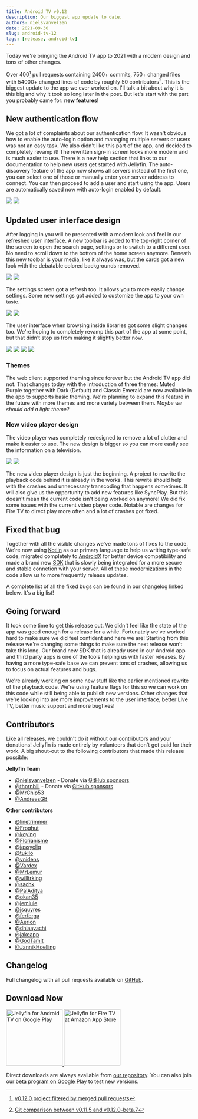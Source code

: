```yaml
---
title: Android TV v0.12
description: Our biggest app update to date.
authors: nielsvanvelzen
date: 2021-09-30
slug: android-tv-12
tags: [release, android-tv]
---
```



<!-- markdownlint-disable MD033 MD036 -->

Today we're bringing the Android TV app to 2021 with a modern design and tons of other changes.

<!--truncate-->

Over 400[^1] pull requests containing 2400+ commits, 750+ changed files with 54000+ changed lines of code by roughly 50 contributors[^2]. This is the biggest update to the app we ever worked on. I'll talk a bit about why it is this big and why it took so long later in the post. But let's start with the part you probably came for: **new features!**

[^1]: [v0.12.0 project filtered by merged pull requests](https://github.com/jellyfin/jellyfin-androidtv/projects/2?card_filter_query=is%3Apr+is%3Amerged)
[^2]: [Git comparison between v0.11.5 and v0.12.0-beta.7](https://github.com/jellyfin/jellyfin-androidtv/compare/v0.11.5...v0.12.0-beta.7)

## New authentication flow

We got a lot of complaints about our authentication flow. It wasn't obvious how to enable the auto-login option and managing multiple servers or users was not an easy task. We also didn't like this part of the app, and decided to completely revamp it! The rewritten sign-in screen looks more modern and is much easier to use. There is a new help section that links to our documentation to help new users get started with Jellyfin. The auto-discovery feature of the app now shows all servers instead of the first one, you can select one of those or manually enter your server address to connect. You can then proceed to add a user and start using the app. Users are automatically saved now with auto-login enabled by default.

<ImgComparisonSlider className='margin-bottom--md'>
  <img slot='before' src={require('./11-user-select.png').default} />
  <img slot='after' src={require('./12-user-select.png').default} />
</ImgComparisonSlider>

## Updated user interface design

After logging in you will be presented with a modern look and feel in our refreshed user interface. A new toolbar is added to the top-right corner of the screen to open the search page, settings or to switch to a different user. No need to scroll down to the bottom of the home screen anymore.
Beneath this new toolbar is your media, like it always was, but the cards got a new look with the debatable colored backgrounds removed.

<ImgComparisonSlider className='margin-bottom--md'>
  <img slot='before' src={require('./11-home.png').default} />
  <img slot='after' src={require('./12-home.png').default} />
</ImgComparisonSlider>

The settings screen got a refresh too. It allows you to more easily change settings. Some new settings got added to customize the app to your own taste.

<ImgComparisonSlider className='margin-bottom--md'>
  <img slot='before' src={require('./11-settings.png').default} />
  <img slot='after' src={require('./12-settings.png').default} />
</ImgComparisonSlider>

The user interface when browsing inside libraries got some slight changes too. We're hoping to completely revamp this part of the app at some point, but that didn't stop us from making it slightly better now.

<ImgComparisonSlider className='margin-bottom--md'>
  <img slot='before' src={require('./11-browse.png').default} />
  <img slot='after' src={require('./12-browse.png').default} />
</ImgComparisonSlider>

<ImgComparisonSlider className='margin-bottom--md'>
  <img slot='before' src={require('./11-details.png').default} />
  <img slot='after' src={require('./12-details.png').default} />
</ImgComparisonSlider>

### Themes

The web client supported theming since forever but the Android TV app did not. That changes today with the introduction of three themes: Muted Purple together with Dark (Default) and Classic Emerald are now available in the app to supports basic theming. We're planning to expand this feature in the future with more themes and more variety between them. _Maybe we should add a light theme?_

### New video player design

The video player was completely redesigned to remove a lot of clutter and make it easier to use. The new design is bigger so you can more easily see the information on a television.

<ImgComparisonSlider className='margin-bottom--md'>
  <img slot='before' src={require('./11-player.png').default} />
  <img slot='after' src={require('./12-player.png').default} />
</ImgComparisonSlider>

The new video player design is just the beginning. A project to rewrite the playback code behind it is already in the works. This rewrite should help with the crashes and unnecessary transcoding that happens sometimes. It will also give us the opportunity to add new features like SyncPlay. But this doesn't mean the current code isn't being worked on anymore! We did fix some issues with the current video player code. Notable are changes for Fire TV to direct play more often and a lot of crashes got fixed.

## Fixed that bug

Together with all the visible changes we've made tons of fixes to the code. We're now using [Kotlin] as our primary language to help us writing type-safe code, migrated completely to [AndroidX] for better device compatibility and made a brand new [SDK] that is slowly being integrated for a more secure and stable connetion with your server. All of these modernizations in the code allow us to more frequently release updates.

A complete list of all the fixed bugs can be found in our changelog linked below. It's a big list!

[kotlin]: https://kotlinlang.org
[androidx]: https://developer.android.com/jetpack/androidx/
[sdk]: https://github.com/jellyfin/jellyfin-sdk-kotlin

## Going forward

It took some time to get this release out. We didn't feel like the state of the app was good enough for a release for a while.
Fortunately we've worked hard to make sure we did feel confident and here we are! Starting from this release we're changing some things
to make sure the next release won't take this long. Our brand new SDK that is already used in our Android app and third party apps is one of the tools helping us with faster releases. By having a more type-safe base we can prevent tons of crashes, allowing us to focus on actual features and bugs.

We're already working on some new stuff like the earlier mentioned rewrite of the playback code. We're using feature flags for this so we can work on this code while still being able to publish new versions. Other changes that we're looking into are more improvements to the user interface, better Live TV, better music support and more bugfixes!

## Contributors

Like all releases, we couldn't do it without our contributors and your donations! Jellyfin is made entirely by volunteers that don't get paid for their work. A big shout-out to the following contributors that made this release possible:

**Jellyfin Team**

- [@nielsvanvelzen](https://github.com/nielsvanvelzen) - Donate via [GitHub sponsors](https://github.com/sponsors/nielsvanvelzen)
- [@thornbill](https://github.com/thornbill) - Donate via [GitHub sponsors](https://github.com/sponsors/thornbill)
- [@MrChip53](https://github.com/MrChip53)
- [@AndreasGB](https://github.com/AndreasGB)

**Other contributors**

- [@linetrimmer](https://github.com/linetrimmer)
- [@Froghut](https://github.com/Froghut)
- [@koying](https://github.com/koying)
- [@Florianisme](https://github.com/Florianisme)
- [@jassycliq](https://github.com/jassycliq)
- [@tukilo](https://github.com/tukilo)
- [@vnidens](https://github.com/vnidens)
- [@Vardex](https://github.com/Vardex)
- [@MrLemur](https://github.com/MrLemur)
- [@willtrking](https://github.com/willtrking)
- [@sachk](https://github.com/sachk)
- [@PalAditya](https://github.com/PalAditya)
- [@okan35](https://github.com/okan35)
- [@jemlule](https://github.com/jemlule)
- [@jsquyres](https://github.com/jsquyres)
- [@ferferga](https://github.com/ferferga)
- [@Aerion](https://github.com/Aerion)
- [@dhiaayachi](https://github.com/dhiaayachi)
- [@jakeapp](https://github.com/jakeapp)
- [@GodTamIt](https://github.com/GodTamIt)
- [@JannikHoelling](https://github.com/JannikHoelling)

## Changelog

Full changelog with all pull requests available on [GitHub](https://github.com/jellyfin/jellyfin-androidtv/releases/tag/v0.12.0).

## Download Now

<a className='margin-right--md' href='https://play.google.com/store/apps/details?id=org.jellyfin.androidtv'>
  <img width='153' alt='Jellyfin for Android TV on Google Play' src='/images/store-icons/google-play.png' />
</a>

<a href='https://www.amazon.com/gp/product/B07TX7Z725'>
  <img width='153' alt='Jellyfin for Fire TV at Amazon App Store' src='/images/store-icons/amazon.png' />
</a>

Direct downloads are always available from [our repository](https://repo.jellyfin.org/releases/client/androidtv/).
You can also join our [beta program on Google Play](https://play.google.com/apps/testing/org.jellyfin.androidtv) to test new versions.
